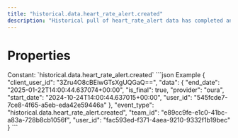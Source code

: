 ```yaml
---
title: "historical.data.heart_rate_alert.created"
description: "Historical pull of heart_rate_alert data has completed and you can now pull data for this resource."
---
```

# Properties
<ResponseField name="event_type" type="const string" required="true">
Constant: `historical.data.heart_rate_alert.created`
</ResponseField>
<ResponseField name="team_id" type="string" required="true">
</ResponseField>
<ResponseField name="user_id" type="string" required="true">
</ResponseField>
<ResponseField name="client_user_id" type="string" required="true">
</ResponseField>
<ResponseField name="data" type="HistoricalDataCreated" required="true">
<Expandable title="HistoricalDataCreated" defaultOpen="true">
<ResponseField name="user_id" type="string" required="true">
</ResponseField>
<ResponseField name="start_date" type="string" required="true">
</ResponseField>
<ResponseField name="end_date" type="string" required="true">
</ResponseField>
<ResponseField name="is_final" type="boolean" required="true">
</ResponseField>
<ResponseField name="provider" type="string" required="true">
</ResponseField>
</Expandable>
</ResponseField>
<ResponseExample>
```json Example
{
  "client_user_id": "3Zru4O8cBEiwGTsXgUQGaQ==",
  "data": {
    "end_date": "2025-01-22T14:00:44.637074+00:00",
    "is_final": true,
    "provider": "oura",
    "start_date": "2024-10-24T14:00:44.637015+00:00",
    "user_id": "545fcde7-7ce8-4f65-a5eb-eda42e59446a"
  },
  "event_type": "historical.data.heart_rate_alert.created",
  "team_id": "e89cc9fe-e1c0-41bc-a83a-728b8cb1056f",
  "user_id": "fac593ed-f371-4aea-9210-9332f1b19bec"
}
```
</ResponseExample>
